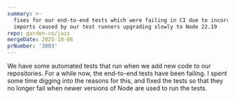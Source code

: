 ```yaml
---
summary: >-
  fixes for our end-to-end tests which were failing in CI due to incorrect
  imports caused by our test runners upgrading slowly to Node 22.19
repo: garden-co/jazz
mergeDate: 2025-10-06
prNumber: '3003'
---
```

We have some automated tests that run when we add new code to our repositories. For a while now, the end-to-end tests have been failing. I spent some time digging into the reasons for this, and fixed the tests so that they no longer fail when newer versions of Node are used to run the tests.
